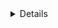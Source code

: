 <Details 
title="Upgrading? Click here" 
scopeOnly={false}
>

With the latest release of Teleport comes new APT repos. These repos
allow for tigher control over what release channel and major version of
Teleport you install. If you've previously installed Teleport via the APT
repo at `https://deb.releases.teleport.dev/`, you can upgrade by
re-running the Debian/Ubuntu (DEB) install instructions below.

Don't want to upgrade? Not a problem. We'll be maintaining the APT repo at 
`https://deb.releases.teleport.dev/` for the foreseeable future.

</Details>
